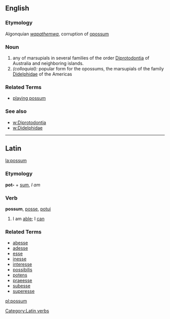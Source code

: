 ==English==
===Etymology===
Algonquian ''[[wapathemwa]]'', corruption of [[opossum]]
===Noun===
# any of marsupials in several families of the order [[Diprotodontia]] of Australia and neighboring islands.
# ''(colloquial):'' popular form for the opossums, the marsupials of the family [[Didelphidae]] of the Americas
===Related Terms===
*[[playing possum]]

===See also===
*[[w:Diprotodontia]]
*[[w:Didelphidae]]
----
==Latin==
[[la:possum]]
[[Category:Latin verbs]]
===Etymology===
'''pot-''' + [[sum]], ''I am''
===Verb===
'''possum''', [[posse]], [[potui]]
#I am [[able]]; I [[can]]
===Related Terms===
*[[abesse]]
*[[adesse]]
*[[esse]]
*[[inesse]]
*[[interesse]]
*[[possibilis]]
*[[potens]]
*[[praeesse]]
*[[subesse]]
*[[superesse]]
<!-- add see also: opossum (don't think its related), possum is an old term of endearment in aus too -->

[[pl:possum]]